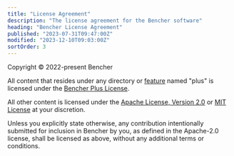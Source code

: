 ```yaml
---
title: "License Agreement"
description: "The license agreement for the Bencher software"
heading: "Bencher License Agreement"
published: "2023-07-31T09:47:00Z"
modified: "2023-12-10T09:03:00Z"
sortOrder: 3
---
```


Copyright © 2022-present Bencher

All content that resides under any directory or [feature](https://doc.rust-lang.org/cargo/reference/features.html) named "plus" is licensed under the [Bencher Plus License](/legal/plus/).

All other content is licensed under the [Apache License, Version 2.0](https://opensource.org/licenses/Apache-2.0/) or [MIT License](https://opensource.org/licenses/MIT/) at your discretion.

Unless you explicitly state otherwise, any contribution intentionally submitted for inclusion in Bencher by you, as defined in the Apache-2.0 license, shall be licensed as above, without any additional terms or conditions.

